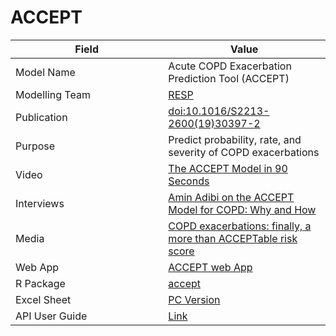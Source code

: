 # ACCEPT

| Field         | Value         |
| ------------- |-------------- |
| Model Name    | Acute COPD Exacerbation Prediction Tool (ACCEPT)         |
| Modelling Team| [RESP](http://resp.core.ubc.ca)|
| Publication   | [doi:10.1016/S2213-2600(19)30397-2](https://doi.org/10.1016/S2213-2600(19)30397-2)|
| Purpose       | Predict probability, rate, and severity of COPD exacerbations|
| Video         | [The ACCEPT Model in 90 Seconds](https://www.peermodelsnetwork.com/educational-videos?wix-vod-video-id=679cbb410686401193779a2931731c56&wix-vod-comp-id=comp-k8q9lys1)|
| Interviews    | [Amin Adibi on the ACCEPT Model for COPD: Why and How](https://www.peermodelsnetwork.com/post/amin-adibi-on-the-accept-model-for-copd-why-and-how)|
| Media         | [COPD exacerbations: finally, a more than ACCEPTable risk score](https://doi.org/10.1016/S2213-2600(20)30049-7)|
| Web App       | [ACCEPT web App](http://resp.core.ubc.ca/ipress/accept)|
| R Package     | [accept](https://cran.r-project.org/package=accept)|
| Excel Sheet   | [PC Version](https://drive.google.com/uc?export=download&id=1NNE7pKBVP939tly-6JISaVw-y33m8y28) |
| API User Guide| [Link](https://resplab.github.io/prismguide/api-users-guide.html#accept-1)          |

<!--

**Model Name:** Acute COPD Exacerbation Prediction Tool (ACCEPT)

**Modelling team:** Respiratory Evaluation Sciences Program (RESP), at the Faculty of Pharmaceutical Sciences at the University of British Columbia [http://resp.core.ubc.ca](http://resp.core.ubc.ca)

**Link to published manuscript, pre-print, or other report:** Adibi A, Sin DD, Safari A, Jonhson KM, Aaron SD, FitzGerald JM, Sadatsafavi M. The Acute COPD Exacerbation Prediction Tool (ACCEPT): a modelling study. The Lancet Respiratory Medicine. Published Online First 2020 March 13th; [doi:10.1016/S2213-2600(19)30397-2](https://doi.org/10.1016/S2213-2600(19)30397-2)

**Purpose of the model:** To predict probably, rate, and severity of COPD exacerbations within the next year. 

**Outcome measure:** Probability and rate of all and severe exacerbations within the next year. 

<!--**Predictors:** 


**Known data quality issues:**


**Other limitations:**


**Stakeholders:**


**Model companion video(s): **[The ACCEPT Model in 90 Seconds](https://www.peermodelsnetwork.com/educational-videos?wix-vod-video-id=679cbb410686401193779a2931731c56&wix-vod-comp-id=comp-k8q9lys1)

**Interview with modeller:** Read the interview with Amin Adibi on Peer Models Network [blog](peermodelsnetwork.com/blog).

**Interview with stakeholder(s) or other media coverage:**

Lancet Respiratory Medicine: [COPD exacerbations: finally, a more than ACCEPTable risk score](https://doi.org/10.1016/S2213-2600(20)30049-7)


**Number of Validations:** 1

**Mesh Terms:**

## How to Access the Model

ACCEPT is available as a [web app](http://resp.core.ubc.ca/ipress/accept) and an [R package](https://cran.r-project.org/package=accept). Additionally, users can access ACCEPT on the Peer Model Network's cloud.

Additionally, the [Peer Models Network](http://prism.resp.core.ubc.ca) allows users to access ACCEPT through the cloud through Microsoft Excel, R, Python, JavaScript, Linux bash and any other platform that supports modern APIs. 

__Microsoft Excel__

A MACRO-enabled Excel-file can be used to interact with the model and see the results. To download the PRISM Excel template file for ACCEPT, please refer to the [PRISM model repository](http://resp.core.ubc.ca/ipress/prism).

__Cloud Access through R__

User's can access models on the Peer Models Network using the `peermodels` R package, available on [GitHub](https://github.com/resplab/peermodels). The following code snippet illustrates how you can run the model for example patients provided in the `accept` package:

```
remotes::install_github (resplab/peermodels)
library(peermodels)
connect_to_model("accept", api_key = YOUR_API_KEY)
input <- get_default_input()
results <- model_run(input)
```

__Cloud Access through Python__
```
import json
import requests
url = 'https://prism.peermodelsnetwork.com/route/accept/run'
headers = {'x-prism-auth-user': YOUR_API_KEY}
model_run = requests.post(url, headers=headers,
json = {"func":["prism_model_run"],"model_input":[{"ID": "10001","male": 1,"age": 57,"smoker": 0,"oxygen": 0,"statin": 0,"LAMA": 1,"LABA": 1,"ICS": 1,"FEV1": 51,"BMI": 18,"SGRQ": 63,"LastYrExacCount": 2,"LastYrSevExacCount": 1,"randomized_azithromycin": 0,"randomized_statin": 0,"randomized_LAMA": 0,"randomized_LABA": 0,"randomized_ICS": 0, "random_sampling_N" : 1000, "random_distribution_iteration" : 20000, "calculate_CIs" : "TRUE"}]})
print(model_run)
results = json.loads(model_run.text)
print(results)
```

__Cloud Access through Linux Bash__

In Ubuntu, you can call the API with `curl`:

```
curl \
-X POST \
-H "x-prism-auth-user: REPLACE_WITH_API_KEY" \
-H "Content-Type: application/json" \
-d '{"func":["prism_model_run"],"model_input":[{"ID": "10001","male": 1,"age": 57,"smoker": 0,"oxygen": 0,"statin": 0,"LAMA": 1,"LABA": 1,"ICS": 1,"FEV1": 51,"BMI": 18,"SGRQ": 63,"LastYrExacCount": 2,"LastYrSevExacCount": 1,"randomized_azithromycin": 0,"randomized_statin": 0,"randomized_LAMA": 0,"randomized_LABA": 0,"randomized_ICS": 0, "random_sampling_N" : 1000, "random_distribution_iteration" : 20000, "calculate_CIs" : "TRUE"}]}' \
https://prism.peermodelsnetwork.com/route/accept/run
```
-->
